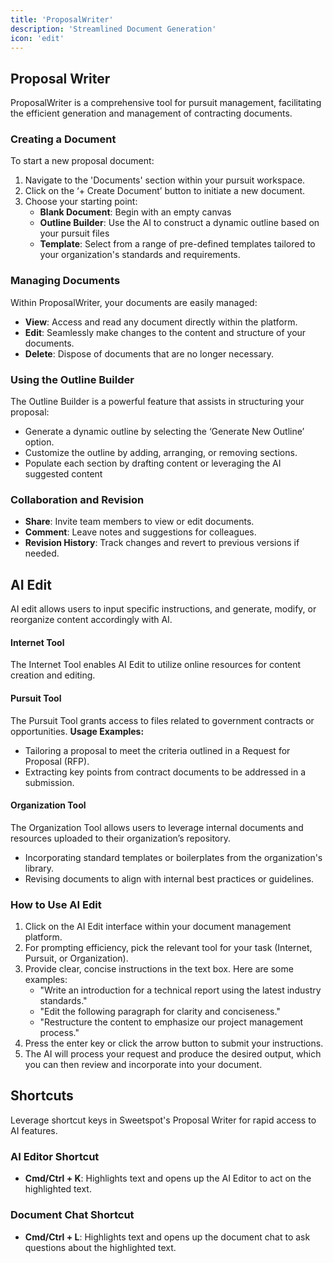 ```yaml
---
title: 'ProposalWriter'
description: 'Streamlined Document Generation'
icon: 'edit'
---
```


## Proposal Writer

ProposalWriter is a comprehensive tool for pursuit management, facilitating the efficient generation and management of contracting documents.

### Creating a Document

To start a new proposal document:

1. Navigate to the 'Documents' section within your pursuit workspace.
2. Click on the ‘+ Create Document’ button to initiate a new document.
3. Choose your starting point:
   - **Blank Document**: Begin with an empty canvas 
   - **Outline Builder**: Use the AI to construct a dynamic outline based on your pursuit files
   - **Template**: Select from a range of pre-defined templates tailored to your organization's standards and requirements.

### Managing Documents

Within ProposalWriter, your documents are easily managed:

- **View**: Access and read any document directly within the platform.
- **Edit**: Seamlessly make changes to the content and structure of your documents.
- **Delete**: Dispose of documents that are no longer necessary.

### Using the Outline Builder

The Outline Builder is a powerful feature that assists in structuring your proposal:

- Generate a dynamic outline by selecting the ‘Generate New Outline’ option.
- Customize the outline by adding, arranging, or removing sections.
- Populate each section by drafting content or leveraging the AI suggested content

### Collaboration and Revision
- **Share**: Invite team members to view or edit documents.
- **Comment**: Leave notes and suggestions for colleagues.
- **Revision History**: Track changes and revert to previous versions if needed.

## AI Edit
AI edit allows users to input specific instructions, and generate, modify, or reorganize content accordingly with AI. 


#### Internet Tool
The Internet Tool enables AI Edit to utilize online resources for content creation and editing. 

#### Pursuit Tool
The Pursuit Tool grants access to files related to government contracts or opportunities. 
**Usage Examples:**
- Tailoring a proposal to meet the criteria outlined in a Request for Proposal (RFP).
- Extracting key points from contract documents to be addressed in a submission.

#### Organization Tool
The Organization Tool allows users to leverage internal documents and resources uploaded to their organization’s repository. 
- Incorporating standard templates or boilerplates from the organization's library.
- Revising documents to align with internal best practices or guidelines.

### How to Use AI Edit
1. Click on the AI Edit interface within your document management platform.
2. For prompting efficiency, pick the relevant tool for your task (Internet, Pursuit, or Organization).
3. Provide clear, concise instructions in the text box. Here are some examples:
   - "Write an introduction for a technical report using the latest industry standards."
   - "Edit the following paragraph for clarity and conciseness."
   - "Restructure the content to emphasize our project management process."
4. Press the enter key or click the arrow button to submit your instructions.
5. The AI will process your request and produce the desired output, which you can then review and incorporate into your document.

## Shortcuts

Leverage shortcut keys in Sweetspot's Proposal Writer for rapid access to AI features.

### AI Editor Shortcut

- **Cmd/Ctrl + K**: Highlights text and opens up the AI Editor to act on the highlighted text.

### Document Chat Shortcut

- **Cmd/Ctrl + L**: Highlights text and opens up the document chat to ask questions about the highlighted text.


